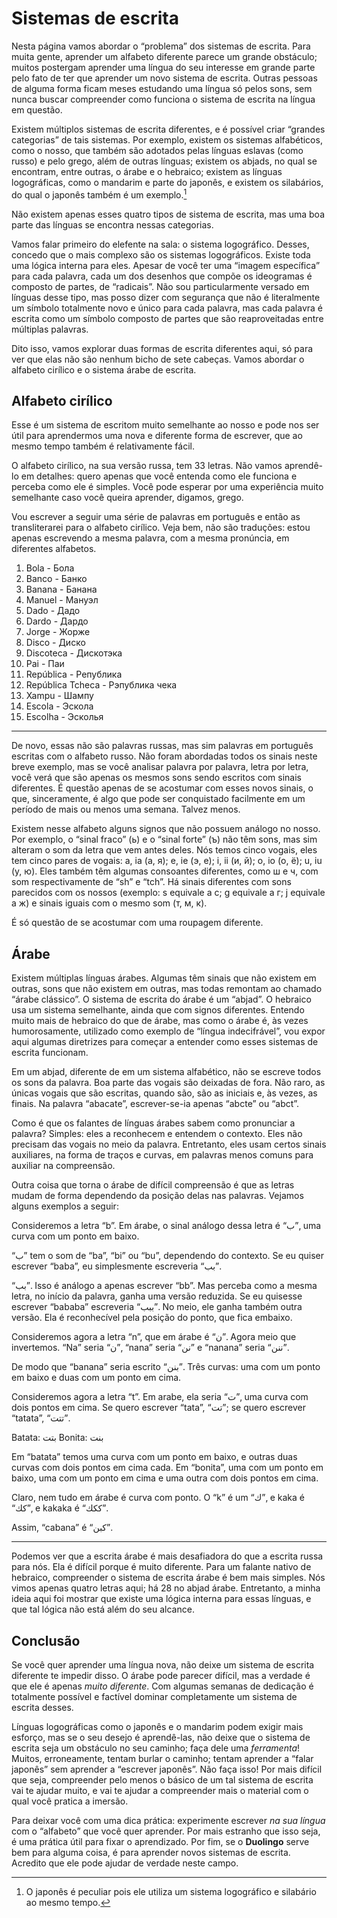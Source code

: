 # Sistemas de escrita {-}

Nesta página vamos abordar o "problema" dos sistemas de escrita. Para muita gente, aprender um alfabeto diferente parece um grande obstáculo; muitos postergam aprender uma língua do seu interesse em grande parte pelo fato de ter que aprender um novo sistema de escrita. Outras pessoas de alguma forma ficam meses estudando uma língua só pelos sons, sem nunca buscar compreender como funciona o sistema de escrita na língua em questão.

Existem múltiplos sistemas de escrita diferentes, e é possível criar "grandes categorias" de tais sistemas. Por exemplo, existem os sistemas alfabéticos, como o nosso, que também são adotados pelas línguas eslavas (como russo) e pelo grego, além de outras línguas; existem os abjads, no qual se encontram, entre outras, o árabe e o hebraico; existem as línguas logográficas, como o mandarim e parte do japonês, e existem os silabários, do qual o japonês também é um exemplo.^[O japonês é peculiar pois ele utiliza um sistema logográfico e silabário ao mesmo tempo.]

Não existem apenas esses quatro tipos de sistema de escrita, mas uma boa parte das línguas se encontra nessas categorias.

Vamos falar primeiro do elefente na sala: o sistema logográfico. Desses, concedo que o mais complexo são os sistemas logográficos. Existe toda uma lógica interna para eles. Apesar de você ter uma "imagem específica" para cada palavra, cada um dos desenhos que compõe os ideogramas é composto de partes, de "radicais". Não sou particularmente versado em línguas desse tipo, mas posso dizer com segurança que não é literalmente um símbolo totalmente novo e único para cada palavra, mas cada palavra é escrita como um símbolo composto de partes que são reaproveitadas entre múltiplas palavras.

Dito isso, vamos explorar duas formas de escrita diferentes aqui, só para ver que elas não são nenhum bicho de sete cabeças. Vamos abordar o alfabeto cirílico e o sistema árabe de escrita.

## Alfabeto cirílico {-}

Esse é um sistema de escritom muito semelhante ao nosso e pode nos ser útil para aprendermos uma nova e diferente forma de escrever, que ao mesmo tempo também é relativamente fácil.

O alfabeto cirílico, na sua versão russa, tem 33 letras. Não vamos aprendê-lo em detalhes: quero apenas que você entenda como ele funciona e perceba como ele é simples. Você pode esperar por uma experiência muito semelhante caso você queira aprender, digamos, grego.

Vou escrever a seguir uma série de palavras em português e então as transliterarei para o alfabeto cirílico. Veja bem, não são traduções: estou apenas escrevendo a mesma palavra, com a mesma pronúncia, em diferentes alfabetos.

1. Bola - Бола
2. Banco - Банко
3. Banana - Банана
4. Manuel - Мануэл
5. Dado - Дадо
6. Dardo - Дардо
7. Jorge - Жорже
8. Disco - Диско
9. Discoteca - Дискотэка
10. Pai - Паи
11. República - Република 
12. República Tcheca - Рэпублика чека
13. Xampu - Шампу
14. Escola - Эскола
15. Escolha - Эсколья

---

De novo, essas não são palavras russas, mas sim palavras em português escritas com o alfabeto russo. Não foram abordadas todos os sinais neste breve exemplo, mas se você analisar palavra por palavra, letra por letra, você verá que são apenas os mesmos sons sendo escritos com sinais diferentes. É questão apenas de se acostumar com esses novos sinais, o que, sinceramente, é algo que pode ser conquistado facilmente em um período de mais ou menos uma semana. Talvez menos.

Existem nesse alfabeto alguns signos que não possuem análogo no nosso. Por exemplo, o "sinal fraco" (ь) e o "sinal forte" (ъ) não têm sons, mas sim alteram o som da letra que vem antes deles. Nós temos cinco vogais, eles tem cinco pares de vogais: a, ia (а, я); e, ie (э, е); i, ii (и, й); o, io (о, ё); u, iu (у, ю). Eles também têm algumas consoantes diferentes, como ш e ч, com som respectivamente de "sh" e "tch". Há sinais diferentes com sons parecidos com os nossos (exemplo: s equivale a с; g equivale a г; j equivale a ж) e sinais iguais com o mesmo som (т, м, к).

É só questão de se acostumar com uma roupagem diferente.

## Árabe {-}

Existem múltiplas línguas árabes. Algumas têm sinais que não existem em outras, sons que não existem em outras, mas todas remontam ao chamado "árabe clássico". O sistema de escrita do árabe é um "abjad". O hebraico usa um sistema semelhante, ainda que com signos diferentes. Entendo muito mais de hebraico do que de árabe, mas como o árabe é, às vezes humorosamente, utilizado como exemplo de "língua indecifrável", vou expor aqui algumas diretrizes para começar a entender como esses sistemas de escrita funcionam.

Em um abjad, diferente de em um sistema alfabético, não se escreve todos os sons da palavra. Boa parte das vogais são deixadas de fora. Não raro, as únicas vogais que são escritas, quando são, são as iniciais e, às vezes, as finais. Na palavra "abacate", escrever-se-ia apenas "abcte" ou "abct". 

Como é que os falantes de línguas árabes sabem como pronunciar a palavra? Simples: eles a reconhecem e entendem o contexto. Eles não precisam das vogais no meio da palavra. Entretanto, eles usam certos sinais auxiliares, na forma de traços e curvas, em palavras menos comuns para auxiliar na compreensão.

Outra coisa que torna o árabe de difícil compreensão é que as letras mudam de forma dependendo da posição delas nas palavras. Vejamos alguns exemplos a seguir:

Consideremos a letra "b". Em árabe, o sinal análogo dessa letra é "ب", uma curva com um ponto em baixo.

"ب" tem o som de "ba", "bi" ou "bu", dependendo do contexto. Se eu quiser escrever "baba", eu simplesmente escreveria "بب".

"بب". Isso é análogo a apenas escrever "bb". Mas perceba como a mesma letra, no início da palavra, ganha uma versão reduzida. Se eu quisesse escrever "bababa" escreveria "ببب". No meio, ele ganha também outra versão. Ela é reconhecível pela posição do ponto, que fica embaixo.

Consideremos agora a letra "n", que em árabe é "ن". Agora meio que invertemos. "Na" seria "ن", "nana" seria "نن" e "nanana" seria "ننن".

De modo que "banana" seria escrito "بنن". Três curvas: uma com um ponto em baixo e duas com um ponto em cima.

Consideremos agora a letra "t". Em arabe, ela seria "ت", uma curva com dois pontos em cima. Se quero escrever "tata", "تت"; se quero escrever "tatata", "تتت".

Batata: بتت
Bonita: بنت

Em "batata" temos uma curva com um ponto em baixo, e outras duas curvas com dois pontos em cima cada. Em "bonita", uma com um ponto em baixo, uma com um ponto em cima e uma outra com dois pontos em cima.

Claro, nem tudo em árabe é curva com ponto. O "k" é um "ك", e kaka é "كك", e kakaka é "ككك".

Assim, "cabana" é "كبن".

---

Podemos ver que a escrita árabe é mais desafiadora do que a escrita russa para nós. Ela é difícil porque é muito diferente. Para um falante nativo de hebraico, compreender o sistema de escrita árabe é bem mais simples. Nós vimos apenas quatro letras aqui; há 28 no abjad árabe. Entretanto, a minha ideia aqui foi mostrar que existe uma lógica interna para essas línguas, e que tal lógica não está além do seu alcance. 

## Conclusão {-}

Se você quer aprender uma língua nova, não deixe um sistema de escrita diferente te impedir disso. O árabe pode parecer difícil, mas a verdade é que ele é apenas _muito diferente_. Com algumas semanas de dedicação é totalmente possível e factível dominar completamente um sistema de escrita desses.

Línguas logográficas como o japonês e o mandarim podem exigir mais esforço, mas se o seu desejo é aprendê-las, não deixe que o sistema de escrita seja um obstáculo no seu caminho; faça dele uma _ferramenta_! Muitos, erroneamente, tentam burlar o caminho; tentam aprender a "falar japonês" sem aprender a "escrever japonês". Não faça isso! Por mais difícil que seja, compreender pelo menos o básico de um tal sistema de escrita vai te ajudar muito, e vai te ajudar a compreender mais o material com o qual você pratica a imersão.

Para deixar você com uma dica prática: experimente escrever _na sua língua_ com o "alfabeto" que você quer aprender. Por mais estranho que isso seja, é uma prática útil para fixar o aprendizado. Por fim, se o **Duolingo** serve bem para alguma coisa, é para aprender novos sistemas de escrita. Acredito que ele pode ajudar de verdade neste campo.
